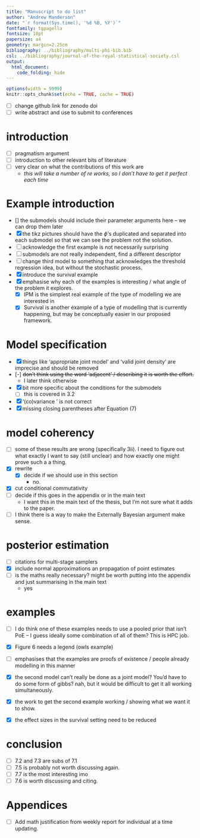 ```yaml
---
title: "Manuscript to do list"
author: "Andrew Manderson"
date: "`r format(Sys.time(), '%d %B, %Y')`"
fontfamily: tgpagella
fontsize: 10pt
papersize: a4
geometry: margin=2.25cm
bibliography: ../bibliography/multi-phi-bib.bib
csl: ../bibliography/journal-of-the-royal-statistical-society.csl
output: 
  html_document:
    code_folding: hide
---
```


```r
options(width = 9999)
knitr::opts_chunk$set(echo = TRUE, cache = TRUE)
```

- [ ] change github link for zenodo doi
- [ ] write abstract and use to submit to conferences

# introduction

- [ ] pragmatism argument
- [ ] introduction to other relevant bits of literature
- [ ] very clear on what the contributions of this work are
    - _this will take a number of re works, so I don't have to get it perfect each time_

# Example introduction

- [] the submodels should include their parameter arguments here -- we can drop them later
- [x] the tikz pictures should have the $\phi$'s duplicated and separated into each submodel so that we can see the problem not the solution.
- [ ] acknowledge the first example is not necessarily surprising
- [ ] submodels are not really independent, find a different descriptor
- [ ] change third model to something that acknowledges the threshold regression idea, but without the stochastic process.
- [x] introduce the survival example 
- [x] emphasise why each of the examples is interesting / what angle of the problem it explores.
    - [x] IPM is the simplest real example of the type of modelling we are interested in
    - [x] Survival is another example of a type of modelling that is currently happening, but may be conceptually easier in our proposed framework.

# Model specification

- [x] things like 'appropriate joint model' and 'valid joint density' are imprecise and should be removed
- [-] ~~don't think using the word 'adjacent' / describing it is worth the effort.~~
    - I later think otherwise
- [x] bit more specific about the conditions for the submodels
    - [ ] this is covered in 3.2
- [x] '(co)variance \sigma' is not correct
- [x] missing closing parentheses after Equation (7)

# model coherency

- [ ] some of these results are wrong (specifically 3ii). I need to figure out what exactly I want to say (still unclear) and how exactly one might prove such a a thing.
- [x] rewrite
    - [x] decide if we should use \cap in this section
        - no.
- [x] cut conditional commutativity
- [ ] decide if this goes in the appendix or in the main text
    - I want this in the main text of the thesis, but I'm not sure what it adds to the paper.

- [ ] I think there is a way to make the Externally Bayesian argument make sense.

# posterior estimation

- [ ] citations for multi-stage samplers 
- [x] include normal approximations an propagation of point estimates 
- [ ] is the maths really necessary? might be worth putting into the appendix and just summarising in the main text
    - yes

# examples

- [ ] I do think one of these examples needs to use a pooled prior that isn't PoE -- I guess ideally some combination of all of them? This is HPC job.
- [x] Figure 6 needs a legend (owls example)

- [ ] emphasises that the examples are proofs of existence / people already modelling in this manner 
- [x] the second model can't really be done as a joint model? You'd have to do some form of gibbs? nah, but it would be difficult to get it all working simultaneously.
- [x] the work to get the second example working / showing what we want it to show.
- [x] the effect sizes in the survival setting need to be reduced 

# conclusion

- [ ] 7.2 and 7.3 are subs of 7.1
- [ ] 7.5 is probably not worth discussing again.
- [ ] 7.7 is the most interesting imo
- [ ] 7.6 is worth discussing and citing.

# Appendices

- [ ] Add math justification from weekly report for individual at a time updating.
